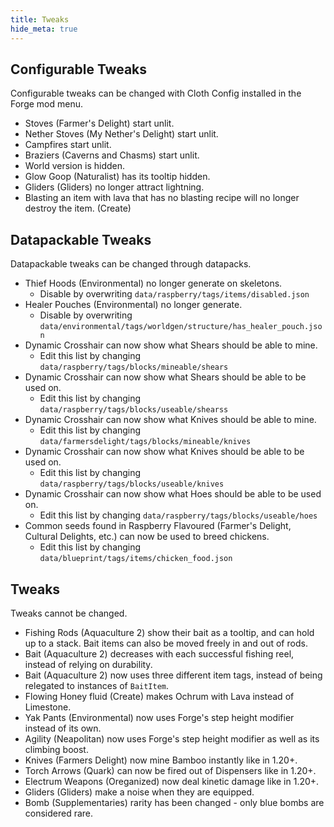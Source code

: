 ```yaml
---
title: Tweaks
hide_meta: true
---
```


## Configurable Tweaks

Configurable tweaks can be changed with Cloth Config installed in the Forge mod menu.

- Stoves (Farmer's Delight) start unlit.
- Nether Stoves (My Nether's Delight) start unlit.
- Campfires start unlit.
- Braziers (Caverns and Chasms) start unlit.
- World version is hidden.
- Glow Goop (Naturalist) has its tooltip hidden.
- Gliders (Gliders) no longer attract lightning.
- Blasting an item with lava that has no blasting recipe will no longer destroy the item. (Create)

## Datapackable Tweaks

Datapackable tweaks can be changed through datapacks.

- Thief Hoods (Environmental) no longer generate on skeletons.
  - Disable by overwriting `data/raspberry/tags/items/disabled.json`
- Healer Pouches (Environmental) no longer generate.
  - Disable by overwriting `data/environmental/tags/worldgen/structure/has_healer_pouch.json`
- Dynamic Crosshair can now show what Shears should be able to mine.
  - Edit this list by changing `data/raspberry/tags/blocks/mineable/shears`
- Dynamic Crosshair can now show what Shears should be able to be used on.
  - Edit this list by changing `data/raspberry/tags/blocks/useable/shearss`
- Dynamic Crosshair can now show what Knives should be able to mine.
  - Edit this list by changing `data/farmersdelight/tags/blocks/mineable/knives`
- Dynamic Crosshair can now show what Knives should be able to be used on.
  - Edit this list by changing `data/raspberry/tags/blocks/useable/knives`
- Dynamic Crosshair can now show what Hoes should be able to be used on.
  - Edit this list by changing `data/raspberry/tags/blocks/useable/hoes`
- Common seeds found in Raspberry Flavoured (Farmer's Delight, Cultural Delights, etc.) can now be used to breed chickens.
  - Edit this list by changing `data/blueprint/tags/items/chicken_food.json`

## Tweaks

Tweaks cannot be changed.

- Fishing Rods (Aquaculture 2) show their bait as a tooltip, and can hold up to a stack. Bait items can also be moved freely in and out of rods.
- Bait (Aquaculture 2) decreases with each successful fishing reel, instead of relying on durability.
- Bait (Aquaculture 2) now uses three different item tags, instead of being relegated to instances of `BaitItem`.
- Flowing Honey fluid (Create) makes Ochrum with Lava instead of Limestone.
- Yak Pants (Environmental) now uses Forge's step height modifier instead of its own.
- Agility (Neapolitan) now uses Forge's step height modifier as well as its climbing boost.
- Knives (Farmers Delight) now mine Bamboo instantly like in 1.20+.
- Torch Arrows (Quark) can now be fired out of Dispensers like in 1.20+.
- Electrum Weapons (Oreganized) now deal kinetic damage like in 1.20+.
- Gliders (Gliders) make a noise when they are equipped.
- Bomb (Supplementaries) rarity has been changed - only blue bombs are considered rare.

